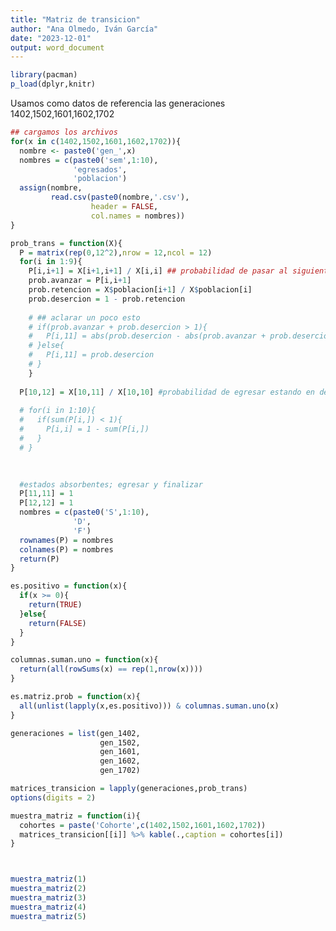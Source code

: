 ```yaml
---
title: "Matriz de transicion"
author: "Ana Olmedo, Iván García"
date: "2023-12-01"
output: word_document
---
```


```r
library(pacman)
p_load(dplyr,knitr)
```

Usamos como datos de referencia las generaciones
1402,1502,1601,1602,1702

```r
## cargamos los archivos
for(x in c(1402,1502,1601,1602,1702)){
  nombre <- paste0('gen_',x)
  nombres = c(paste0('sem',1:10),
              'egresados',
              'poblacion')
  assign(nombre,
         read.csv(paste0(nombre,'.csv'), 
                  header = FALSE,
                  col.names = nombres))
}

prob_trans = function(X){
  P = matrix(rep(0,12^2),nrow = 12,ncol = 12)
  for(i in 1:9){
    P[i,i+1] = X[i+1,i+1] / X[i,i] ## probabilidad de pasar al siguiente grado
    prob.avanzar = P[i,i+1]
    prob.retencion = X$poblacion[i+1] / X$poblacion[i]
    prob.desercion = 1 - prob.retencion
    
    # ## aclarar un poco esto
    # if(prob.avanzar + prob.desercion > 1){
    #   P[i,11] = abs(prob.desercion - abs(prob.avanzar + prob.desercion - 1))
    # }else{
    #   P[i,11] = prob.desercion
    # }
    }
  
  P[10,12] = X[10,11] / X[10,10] #probabilidad de egresar estando en decimo
  
  # for(i in 1:10){
  #   if(sum(P[i,]) < 1){
  #     P[i,i] = 1 - sum(P[i,])
  #   }
  # }
  

  
  #estados absorbentes; egresar y finalizar
  P[11,11] = 1
  P[12,12] = 1
  nombres = c(paste0('S',1:10),
              'D',
              'F')
  rownames(P) = nombres
  colnames(P) = nombres
  return(P)
}

es.positivo = function(x){
  if(x >= 0){
    return(TRUE)
  }else{
    return(FALSE)
  }
}

columnas.suman.uno = function(x){
  return(all(rowSums(x) == rep(1,nrow(x))))
}

es.matriz.prob = function(x){
  all(unlist(lapply(x,es.positivo))) & columnas.suman.uno(x)
}

generaciones = list(gen_1402,
                    gen_1502,
                    gen_1601,
                    gen_1602,
                    gen_1702)

matrices_transicion = lapply(generaciones,prob_trans)
options(digits = 2)

muestra_matriz = function(i){
  cohortes = paste('Cohorte',c(1402,1502,1601,1602,1702))
  matrices_transicion[[i]] %>% kable(.,caption = cohortes[i])
}



muestra_matriz(1)
muestra_matriz(2)
muestra_matriz(3)
muestra_matriz(4)
muestra_matriz(5)
```